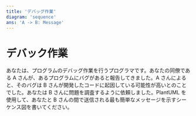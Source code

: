 ```yaml
---
title: 'デバッグ作業'
diagram: 'sequence'
ans: 'A -> B: Message'
---
```


# デバック作業

あなたは、プログラムのデバッグ作業を行うプログラマです。あなたの同僚である A さんが、あるプログラムにバグがあると報告してきました。A さんによると、そのバグは B さんが開発したコードに起因している可能性が高いとのことでした。あなたは B さんに問題を調査するように依頼しました。PlantUML を使用して、あなたと B さんの間で送信される最も簡単なメッセージを示すシーケンス図を書いてください。
